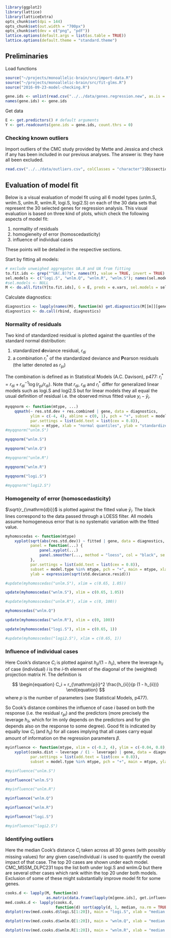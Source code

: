 ```r
library(ggplot2)
library(lattice)
library(latticeExtra)
opts_chunk$set(dpi = 144)
opts_chunk$set(out.width = "700px")
opts_chunk$set(dev = c("png", "pdf"))
lattice.options(default.args = list(as.table = TRUE))
lattice.options(default.theme = "standard.theme")
```

## Preliminaries

Load functions

```r
source("~/projects/monoallelic-brain/src/import-data.R")
source("~/projects/monoallelic-brain/src/fit-glms.R")
source("2016-09-23-model-checking.R")
```

```r
gene.ids <- unlist(read.csv("../../data/genes.regression.new", as.is = TRUE))
names(gene.ids) <- gene.ids
```

Get data
```r
E <- get.predictors() # default arguments
Y <- get.readcounts(gene.ids = gene.ids, count.thrs = 0)
```

### Checking known outliers

Import outliers of the CMC study provided by Mette and Jessica and check if any has been included in our previous analyses.  The answer is: they have all been excluded.

```r
read.csv("../../data/outliers.csv", colClasses = "character")$DissectionID %in% row.names(E)
```

## Evaluation of model fit

Below is a visual evaluation of model fit using all 6 model types (unlm.S, wnlm.S, unlm.R, wnlm.R, logi.S, logi2.S) on each of the 30 data sets that represent the 30 selected genes for regression analysis.  This visual evaluation is based on three kind of plots, which check the following aspects of model fit:

1. normality of residuals
1. homogieneity of error (homoscedasticity)
1. influence of individual cases

These points will be detailed in the respective sections.

Start by fitting all models:

```r
# exclude unweighed aggregates UA.8 and UA from fitting
to.fit.ids <- grep("^UA(.8)?$", names(Y), value = TRUE, invert = TRUE)
sel.models <- c("logi.S", "wnlm.Q", "wnlm.R", "wnlm.S"); names(sel.models) <- sel.models
#sel.models <- NULL
M <- do.all.fits(Y[to.fit.ids], G = E, preds = e.vars, sel.models = sel.models)
```

Calculate diagnostics:

```r
diagnostics <- lapply(names(M), function(m) get.diagnostics(M[[m]][gene.ids], mtype = m))
diagnostics <- do.call(rbind, diagnostics)
```

### Normality of residuals

Two kind of standardized residual is plotted against the quantiles of the standard normal distribution:

1. standardized **d**eviance residual, $r_{\mathrm{d}i}$
1. a combination $r^\ast_i$ of the standardized deviance and **P**earson residuals (the latter denoted as $r_{\mathrm{p}i}$)

The combination is defined as in Statistical Models (A.C. Davison), p477: $r^\ast_i = r_{\mathrm{d}i} + r_{\mathrm{d}i}^{-1} \log (r_{\mathrm{p}i} / r_{\mathrm{d}i})$.  Note that $r_{\mathrm{d}i}$, $r_{\mathrm{d}i}$ and $r^\ast_i$ differ for generalized linear models such as logi.S and logi2.S but for linear models they all equal the usual definition of residual i.e. the observed minus fitted value $y_i - \bar{y}_i$.

```r
myqqnorm <- function(mtype, ...)
    qqmath(~ res.std.dev + res.combined | gene, data = diagnostics,
           ylim = c(-4, 4), abline = c(0, 1), pch = "+", subset = model.type %in% mtype,
           par.settings = list(add.text = list(cex = 0.8)),
           main = mtype, xlab = "normal quantiles", ylab = "standardized residual", ...)
#myqqnorm("unlm.S")
```

```r
myqqnorm("wnlm.S")
```

```r
myqqnorm("wnlm.Q")
```

```r
#myqqnorm("unlm.R")
```

```r
myqqnorm("wnlm.R")
```

```r
myqqnorm("logi.S")
```

```r
#myqqnorm("logi2.S")
```

### Homogeneity of error (homoscedasticity)

$\sqrt{r_{\mathrm{d}i}}$ is plotted against the fitted value $\bar{y}_i$.  The black lines correspond to the data passed through a LOESS filter.  All models assume homogeneous error that is no systematic variation with the fitted value. 

```r
myhomoscedas <- function(mtype)
    xyplot(sqrt(abs(res.std.dev)) ~ fitted | gene, data = diagnostics,
           panel = function(...) {
               panel.xyplot(...)
               panel.smoother(..., method = "loess", col = "black", se = FALSE)
           },
           par.settings = list(add.text = list(cex = 0.8)),
           subset = model.type %in% mtype, pch = "+", main = mtype, xlab = "fitted value",
           ylab = expression(sqrt(std.deviance.resid)))

#update(myhomoscedas("unlm.S"), xlim = c(0.65, 1.05))
```

```r
update(myhomoscedas("wnlm.S"), xlim = c(0.65, 1.05))
```

```r
#update(myhomoscedas("unlm.R"), xlim = c(0, 100))
```

```r
myhomoscedas("wnlm.Q")
```

```r
update(myhomoscedas("wnlm.R"), xlim = c(0, 100))
```

```r
update(myhomoscedas("logi.S"), xlim = c(0.65, 1))
```

```r
#update(myhomoscedas("logi2.S"), xlim = c(0.65, 1))
```

### Influence of individual cases

Here Cook's distance $C_i$ is plotted against $h_{ii} / (1 - h_{ii})$, where the leverage $h_{ii}$ of case (individual) $i$ is the $i$-th element of the diagonal of the (weighted) projection matrix $H$.  The definition is

$$
\begin{equation}
C_i = r_{\mathrm{p}i}^2 \frac{h_{ii}}{p (1 - h_{ii})}
\end{equation}
$$
where $p$ is the number of parameters (see Statistical Models, p477).

So Cook's distance combines the influence of case $i$ based on both the response (i.e. the residual $r_{\mathrm{p}i}$) and  the predictors (more precisely the leverage $h_{ii}$, which for lm only depends on the predictors and for glm depends also on the response to some degree).  Good fit is indicated by equally low $C_i$ (and $h_{ii}$) for all cases implying that all cases carry equal amount of information on the regression parameters $\beta$.

```r
myinfluence <- function(mtype, xlim = c(-0.2, 4), ylim = c(-0.04, 0.8), ...)
    xyplot(cooks.dist ~ leverage / (1 - leverage) | gene, data = diagnostics, xlim = xlim, ylim = ylim,
           par.settings = list(add.text = list(cex = 0.8)),
           subset = model.type %in% mtype, pch = "+", main = mtype, ylab = "Cook's distance", ...)

#myinfluence("unlm.S")
```

```r
myinfluence("wnlm.S")
```

```r
#myinfluence("unlm.R")
```

```r
myinfluence("wnlm.Q")
```

```r
myinfluence("wnlm.R")
```

```r
myinfluence("logi.S")
```

```r
#myinfluence("logi2.S")
```

### Identifying outliers

Here the median Cook's distance $C_i$ taken across all 30 genes (with possibly missing values) for any given case/individual $i$ is used to quantify the overall impact of that case.  The top 20 cases are shown under each model. CMC_MSSM_DLPC231 tops the list both under logi.S and wnlm.Q but there are several other cases which rank within the top 20 under both models. Exclusion of some of these might substantially improve model fit for some genes.

```r
cooks.d <- lapply(M, function(m)
                  as.matrix(data.frame(lapply(m[gene.ids], get.influence, rownames(E)))))
med.cooks.d <- lapply(cooks.d,
                      function(d) sort(apply(d, 1, median, na.rm = TRUE), decreasing = TRUE))
dotplot(rev(med.cooks.d$logi.S[1:20]), main = "logi.S", xlab = "median Cook's distance")
```

```r
dotplot(rev(med.cooks.d$wnlm.Q[1:20]), main = "wnlm.Q", xlab = "median Cook's distance")
```

```r
dotplot(rev(med.cooks.d$wnlm.R[1:20]), main = "wnlm.R", xlab = "median Cook's distance")
```
